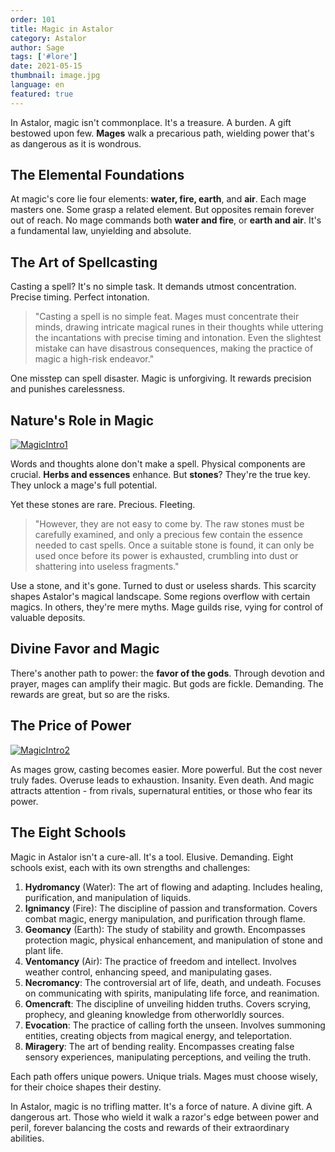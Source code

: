 ```yaml
---
order: 101
title: Magic in Astalor
category: Astalor
author: Sage
tags: ['#lore']
date: 2021-05-15
thumbnail: image.jpg
language: en
featured: true
---
```


In Astalor, magic isn't commonplace. It's a treasure. A burden. A gift bestowed upon few. **Mages** walk a precarious path, wielding power that's as dangerous as it is wondrous.

## The Elemental Foundations

At magic's core lie four elements: **water, fire, earth**, and **air**. Each mage masters one. Some grasp a related element. But opposites remain forever out of reach. No mage commands both **water and fire**, or **earth and air**. It's a fundamental law, unyielding and absolute.

## The Art of Spellcasting

Casting a spell? It's no simple task. It demands utmost concentration. Precise timing. Perfect intonation.

> "Casting a spell is no simple feat. Mages must concentrate their minds, drawing intricate magical runes in their thoughts while uttering the incantations with precise timing and intonation. Even the slightest mistake can have disastrous consequences, making the practice of magic a high-risk endeavor."

One misstep can spell disaster. Magic is unforgiving. It rewards precision and punishes carelessness.

## Nature's Role in Magic

[![MagicIntro1](https://i.imgur.com/TYv7RFn.png)](https://i.imgur.com/TYv7RFn.png)

Words and thoughts alone don't make a spell. Physical components are crucial. **Herbs and essences** enhance. But **stones**? They're the true key. They unlock a mage's full potential.

Yet these stones are rare. Precious. Fleeting.

> "However, they are not easy to come by. The raw stones must be carefully examined, and only a precious few contain the essence needed to cast spells. Once a suitable stone is found, it can only be used once before its power is exhausted, crumbling into dust or shattering into useless fragments."

Use a stone, and it's gone. Turned to dust or useless shards. This scarcity shapes Astalor's magical landscape. Some regions overflow with certain magics. In others, they're mere myths. Mage guilds rise, vying for control of valuable deposits.

## Divine Favor and Magic

There's another path to power: the **favor of the gods**. Through devotion and prayer, mages can amplify their magic. But gods are fickle. Demanding. The rewards are great, but so are the risks.

## The Price of Power

[![MagicIntro2](https://i.imgur.com/VxUX1Ex.png)](https://i.imgur.com/VxUX1Ex.png)

As mages grow, casting becomes easier. More powerful. But the cost never truly fades. Overuse leads to exhaustion. Insanity. Even death. And magic attracts attention - from rivals, supernatural entities, or those who fear its power.

## The Eight Schools

Magic in Astalor isn't a cure-all. It's a tool. Elusive. Demanding. Eight schools exist, each with its own strengths and challenges:

1. **Hydromancy** (Water): The art of flowing and adapting. Includes healing, purification, and manipulation of liquids.
2. **Ignimancy** (Fire): The discipline of passion and transformation. Covers combat magic, energy manipulation, and purification through flame.
3. **Geomancy** (Earth): The study of stability and growth. Encompasses protection magic, physical enhancement, and manipulation of stone and plant life.
4. **Ventomancy** (Air): The practice of freedom and intellect. Involves weather control, enhancing speed, and manipulating gases.
5. **Necromancy**: The controversial art of life, death, and undeath. Focuses on communicating with spirits, manipulating life force, and reanimation.
6. **Omencraft**: The discipline of unveiling hidden truths. Covers scrying, prophecy, and gleaning knowledge from otherworldly sources.
7. **Evocation**: The practice of calling forth the unseen. Involves summoning entities, creating objects from magical energy, and teleportation.
8. **Miragery**: The art of bending reality. Encompasses creating false sensory experiences, manipulating perceptions, and veiling the truth.

Each path offers unique powers. Unique trials. Mages must choose wisely, for their choice shapes their destiny.

In Astalor, magic is no trifling matter. It's a force of nature. A divine gift. A dangerous art. Those who wield it walk a razor's edge between power and peril, forever balancing the costs and rewards of their extraordinary abilities.